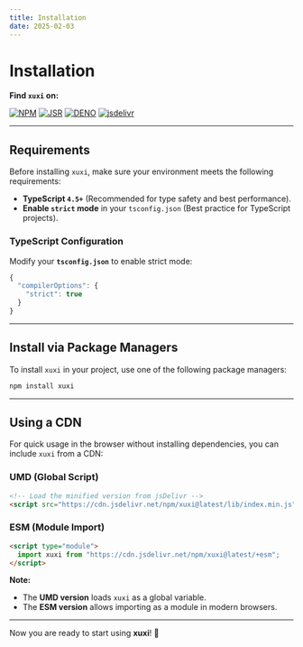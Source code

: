 ```yaml
---
title: Installation
date: 2025-02-03
---
```


# **Installation**

**Find `xuxi` on:**

[![NPM](https://img.shields.io/npm/v/xuxi.svg?logo=npm&logoColor=white&labelColor=cc3534)](https://www.npmjs.com/package/xuxi)
[![JSR](https://jsr.io/badges/@xuxi/xuxi?label=jsr)](https://jsr.io/@xuxi/xuxi)
[![DENO](https://img.shields.io/npm/v/xuxi.svg?logo=deno&logoColor=white&logoSize=auto&label=%20deno&labelColor=blue&color=white)](https://deno.land/x/xuxi)
[![jsdelivr](https://img.shields.io/npm/v/xuxi.svg?logo=jsdelivr&label=jsdelivr&color=fdC72e)](https://www.jsdelivr.com/package/npm/xuxi)

---

## **Requirements**

Before installing `xuxi`, make sure your environment meets the following requirements:

- **TypeScript `4.5+`** (Recommended for type safety and best performance).
- **Enable `strict` mode** in your `tsconfig.json` (Best practice for TypeScript projects).

### **TypeScript Configuration**

Modify your **`tsconfig.json`** to enable strict mode:

```ts showLineNumbers title="tsconfig.json"
{
  "compilerOptions": {
    "strict": true
  }
}
```

---

## **Install via Package Managers**

To install `xuxi` in your project, use one of the following package managers:

```bash
npm install xuxi
```

---

## **Using a CDN**

For quick usage in the browser without installing dependencies, you can include `xuxi` from a CDN:

### **UMD (Global Script)**

```html
<!-- Load the minified version from jsDelivr -->
<script src="https://cdn.jsdelivr.net/npm/xuxi@latest/lib/index.min.js"></script>
```

### **ESM (Module Import)**

```html
<script type="module">
  import xuxi from "https://cdn.jsdelivr.net/npm/xuxi@latest/+esm";
</script>
```

**Note:**

- The **UMD version** loads `xuxi` as a global variable.
- The **ESM version** allows importing as a module in modern browsers.

---

Now you are ready to start using **xuxi**! 🚀
